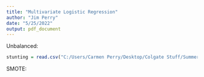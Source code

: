 ```yaml
---
title: "Multivariate Logistic Regression"
author: "Jim Perry"
date: "5/25/2022"
output: pdf_document
---
```


Unbalanced:
```r
stunting = read.csv("C:/Users/Carmen Perry/Desktop/Colgate Stuff/Summer Research 2022/MalnutritionProject-20220523T125732Z-001/MalnutritionProject/Code/SR2022Malnutrition/Data/stunting.csv")
```

SMOTE:
```r
```
